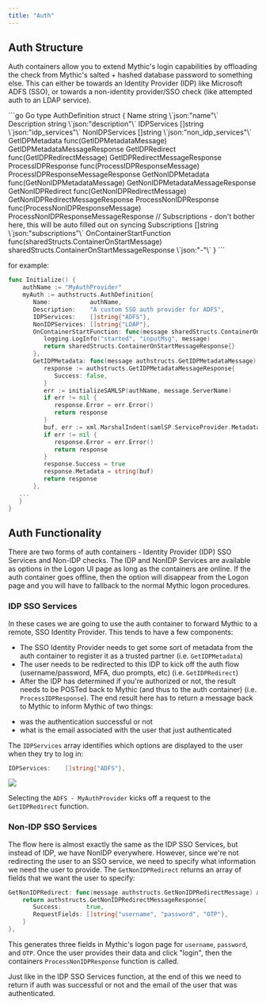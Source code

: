 ```yaml
---
title: "Auth"
---
```


## Auth Structure

Auth containers allow you to extend Mythic's login capabilities by offloading the check from Mythic's salted + hashed database password to something else. This can either be towards an Identity Provider (IDP) like Microsoft ADFS (SSO), or towards a non-identity provider/SSO check (like attempted auth to an LDAP service).

<CodeGroup>
```go Go
type AuthDefinition struct {
	Name                  string   \`json:"name"\`
	Description           string   \`json:"description"\`
	IDPServices           []string \`json:"idp_services"\`
	NonIDPServices        []string \`json:"non_idp_services"\`
	GetIDPMetadata        func(GetIDPMetadataMessage) GetIDPMetadataMessageResponse
	GetIDPRedirect        func(GetIDPRedirectMessage) GetIDPRedirectMessageResponse
	ProcessIDPResponse    func(ProcessIDPResponseMessage) ProcessIDPResponseMessageResponse
	GetNonIDPMetadata     func(GetNonIDPMetadataMessage) GetNonIDPMetadataMessageResponse
	GetNonIDPRedirect     func(GetNonIDPRedirectMessage) GetNonIDPRedirectMessageResponse
	ProcessNonIDPResponse func(ProcessNonIDPResponseMessage) ProcessNonIDPResponseMessageResponse
	// Subscriptions - don't bother here, this will be auto filled out on syncing
	Subscriptions            []string                                                                                  \`json:"subscriptions"\`
	OnContainerStartFunction func(sharedStructs.ContainerOnStartMessage) sharedStructs.ContainerOnStartMessageResponse \`json:"-"\`
}
```
</CodeGroup>

for example:

```go Go Example
func Initialize() {
    authName := "MyAuthProvider"
    myAuth := authstructs.AuthDefinition{
       Name:           authName,
       Description:    "A custom SSO auth provider for ADFS",
       IDPServices:    []string{"ADFS"},
       NonIDPServices: []string{"LDAP"},
       OnContainerStartFunction: func(message sharedStructs.ContainerOnStartMessage) sharedStructs.ContainerOnStartMessageResponse {
          logging.LogInfo("started", "inputMsg", message)
          return sharedStructs.ContainerOnStartMessageResponse{}
       },
       GetIDPMetadata: func(message authstructs.GetIDPMetadataMessage) authstructs.GetIDPMetadataMessageResponse {
          response := authstructs.GetIDPMetadataMessageResponse{
             Success: false,
          }
          err := initializeSAMLSP(authName, message.ServerName)
          if err != nil {
             response.Error = err.Error()
             return response
          }
          buf, err := xml.MarshalIndent(samlSP.ServiceProvider.Metadata(), "", " ")
          if err != nil {
             response.Error = err.Error()
             return response
          }
          response.Success = true
          response.Metadata = string(buf)
          return response
       },
   ...
   }
}
```
## Auth Functionality

There are two forms of auth containers - Identity Provider (IDP) SSO Services and Non-IDP checks. The IDP and NonIDP Services are available as options in the Logon UI page as long as the containers are online. If the auth container goes offline, then the option will disappear from the Logon page and you will have to fallback to the normal Mythic logon procedures.

### IDP SSO Services

In these cases we are going to use the auth container to forward Mythic to a remote, SSO Identity Provider. This tends to have a few components:

* The SSO Identity Provider needs to get some sort of metadata from the auth container to register it as a trusted partner (i.e. `GetIDPMetadata`)
* The user needs to be redirected to this IDP to kick off the auth flow (username/password, MFA, duo prompts, etc) (i.e. `GetIDPRedirect`)
* After the IDP has determined if you're authorized or not, the result needs to be POSTed back to Mythic (and thus to the auth container) (i.e. `ProcessIDPResponse`). The end result here has to return a message back to Mythic to inform Mythic of two things:

- was the authentication successful or not
- what is the email associated with the user that just authenticated

The `IDPServices` array identifies which options are displayed to the user when they try to log in:

```go
IDPServices:    []string{"ADFS"},
```
<Frame>
    <img src="../images/version-3.3/image-1-73.png"/>
</Frame>

Selecting the `ADFS - MyAuthProvider` kicks off a request to the `GetIDPRedirect` function.

### Non-IDP SSO Services

The flow here is almost exactly the same as the IDP SSO Services, but instead of IDP, we have NonIDP everywhere. However, since we're not redirecting the user to an SSO service, we need to specify what information we need the user to provide. The `GetNonIDPRedirect` returns an array of fields that we want the user to specify:

```go
GetNonIDPRedirect: func(message authstructs.GetNonIDPRedirectMessage) authstructs.GetNonIDPRedirectMessageResponse {
    return authstructs.GetNonIDPRedirectMessageResponse{
       Success:       true,
       RequestFields: []string{"username", "password", "OTP"},
    }
},
```

This generates three fields in Mythic's logon page for `username`, `password`, and `OTP`. Once the user provides their data and click "login", then the containers `ProcessNonIDPResponse` function is called.

Just like in the IDP SSO Services function, at the end of this we need to return if auth was successful or not and the email of the user that was authenticated.
